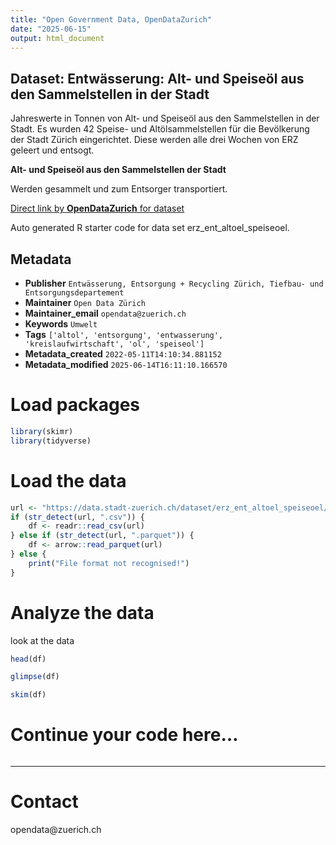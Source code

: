 ```yaml
---
title: "Open Government Data, OpenDataZurich"
date: "2025-06-15"
output: html_document
---
```


## Dataset: Entwässerung: Alt- und Speiseöl aus den Sammelstellen in der Stadt

Jahreswerte in Tonnen von Alt- und Speiseöl aus den Sammelstellen in der Stadt. Es wurden 42 Speise- und Altölsammelstellen für die Bevölkerung der Stadt Zürich eingerichtet. Diese werden alle drei Wochen von ERZ geleert und entsogt. 

**Alt- und Speiseöl aus den Sammelstellen der Stadt **

Werden gesammelt und zum Entsorger transportiert. 



[Direct link by **OpenDataZurich** for dataset](https://data.stadt-zuerich.ch/dataset/erz_ent_altoel_speiseoel)

Auto generated R starter code for data set erz_ent_altoel_speiseoel.

## Metadata

- **Publisher** `Entwässerung, Entsorgung + Recycling Zürich, Tiefbau- und Entsorgungsdepartement`
- **Maintainer** `Open Data Zürich`
- **Maintainer_email** `opendata@zuerich.ch`
- **Keywords** `Umwelt`
- **Tags** `['altol', 'entsorgung', 'entwasserung', 'kreislaufwirtschaft', 'ol', 'speiseol']`
- **Metadata_created** `2022-05-11T14:10:34.881152`
- **Metadata_modified** `2025-06-14T16:11:10.166570`


# Load packages

```r
library(skimr)
library(tidyverse)
```

# Load the data

```r
url <- "https://data.stadt-zuerich.ch/dataset/erz_ent_altoel_speiseoel/download/ent_altoel_speiseoel.csv"
if (str_detect(url, ".csv")) {
    df <- readr::read_csv(url)
} else if (str_detect(url, ".parquet")) {
    df <- arrow::read_parquet(url)
} else {
    print("File format not recognised!")
}
```

# Analyze the data

look at the data
```r
head(df)
```

```r
glimpse(df)
```

```r
skim(df)
```

# Continue your code here...

```r

```

------------------------------------------------------------------------

# Contact

opendata@zuerich.ch
